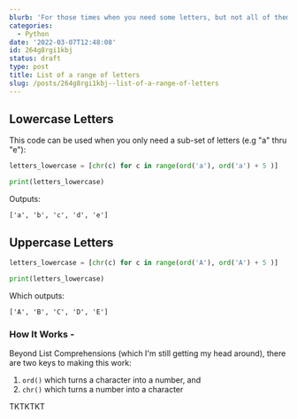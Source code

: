 ```yaml
---
blurb: 'For those times when you need some letters, but not all of them'
categories:
  - Python
date: '2022-03-07T12:48:08'
id: 264g8rgi1kbj
status: draft
type: post
title: List of a range of letters
slug: /posts/264g8rgi1kbj--list-of-a-range-of-letters
---
```




## Lowercase Letters

This code can be used when you only need a sub-set of letters (e.g "a" thru "e"):


```python
letters_lowercase = [chr(c) for c in range(ord('a'), ord('a') + 5 )]

print(letters_lowercase)
```

Outputs:

```
['a', 'b', 'c', 'd', 'e']
```

## Uppercase Letters

```python
letters_lowercase = [chr(c) for c in range(ord('A'), ord('A') + 5 )]

print(letters_lowercase)
```

Which outputs:

```
['A', 'B', 'C', 'D', 'E']
```


### How It Works - 


Beyond List Comprehensions (which I'm still getting my head around), there are two keys to making this work:

1. `ord()` which turns a character into a number, and
2. `chr()` which turns a number into a character

TKTKTKT

